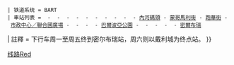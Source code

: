 {{鐵道路線
 | 模板名稱 = 里奇蒙-戴利城／密爾布瑞線
 | 名稱 = [[里奇蒙-戴利城／密爾布瑞線]]
 | 代表色 = #e11a57
 | Logo = {{#ifeq: {{NAMESPACE}} | {{NS:0}} |[[File:Bart-logo.svg|27px|舊金山灣區捷運標誌|link=舊金山灣區捷運系統]]}}
 | 铁道系统 = BART
 | 車站列表 = {{link-en|列治文站 (加利福尼亞州)|Richmond Station (California)|列治文}} - {{link-en|艾塞利托北站|El Cerrito del Norte station|艾塞利托北}} - {{link-en|艾塞利托廣場站|El Cerrito Plaza station|艾塞利托廣場}} - {{link-en|北伯克利站|North Berkeley station|北伯克利}} - {{link-en|伯克利下城站|Downtown Berkeley station|伯克利下城}} - {{link-en|阿什比站|Ashby station (BART)|阿什比}} - {{link-en|麥克阿瑟站|MacArthur station (BART)|麥克阿瑟}} - {{link-en|19街奧克蘭站|19th Street Oakland station|19街奧克蘭}} - {{link-en|12街奧克蘭市中心站|12th Street Oakland City Center station|12街奧克蘭市中心}} - {{link-en|西奧克蘭站|West Oakland station|西奧克蘭}} - [[內河碼頭站|內河碼頭]] - [[蒙哥馬利街站|蒙哥馬利街]] - [[跑華街站|跑華街]] - [[市政中心／聯合國廣場站|市政中心／聯合國廣場]] - {{link-en|16街米慎站|16th Street Mission station|16街米慎}} - {{link-en|24街米慎站|24th Street Mission station|24街米慎}} - {{link-en|葛連公園站|Glen Park Station|葛連公園}} - [[巴爾波亞公園站|巴爾波亞公園]] - {{link-en|戴利城站|Daly City station|戴利城}} - {{link-en|科爾馬站|Colma station|科爾馬}} - {{link-en|南舊金山站 (BART)|South San Francisco station|南舊金山}} - {{link-en|聖布魯諾站 (BART)|San Bruno station (BART)|聖布魯諾}} - [[密爾布瑞站|密爾布瑞]]
| 註釋 = 下行车周一至周五终到密尔布瑞站，周六则以戴利城为终点站。
}}<noinclude>
[[Category:旧金山湾区捷运模板|线路Red]]</noinclude>